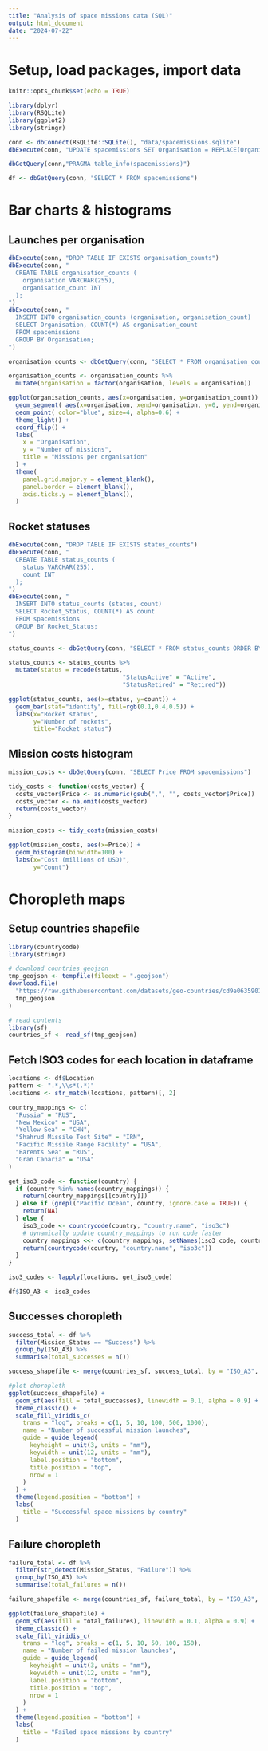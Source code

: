 ```yaml
---
title: "Analysis of space missions data (SQL)"
output: html_document
date: "2024-07-22"
---
```


# Setup, load packages, import data

```r
knitr::opts_chunk$set(echo = TRUE)
```

```r
library(dplyr)
library(RSQLite)
library(ggplot2)
library(stringr)
```

```r
conn <- dbConnect(RSQLite::SQLite(), "data/spacemissions.sqlite")
dbExecute(conn, "UPDATE spacemissions SET Organisation = REPLACE(Organisation, 'Arm??e de l''Air', 'Armée de l''Air') WHERE Organisation LIKE '%Arm??e de l''Air%'")
```

```r
dbGetQuery(conn,"PRAGMA table_info(spacemissions)")
```

```r
df <- dbGetQuery(conn, "SELECT * FROM spacemissions")
```

# Bar charts & histograms

## Launches per organisation

```r
dbExecute(conn, "DROP TABLE IF EXISTS organisation_counts")
dbExecute(conn, "
  CREATE TABLE organisation_counts (
    organisation VARCHAR(255),
    organisation_count INT
  );
")
dbExecute(conn, "
  INSERT INTO organisation_counts (organisation, organisation_count)
  SELECT Organisation, COUNT(*) AS organisation_count
  FROM spacemissions
  GROUP BY Organisation;
")
```

```r
organisation_counts <- dbGetQuery(conn, "SELECT * FROM organisation_counts ORDER BY organisation_count ASC")

organisation_counts <- organisation_counts %>%
  mutate(organisation = factor(organisation, levels = organisation))

ggplot(organisation_counts, aes(x=organisation, y=organisation_count)) +
  geom_segment( aes(x=organisation, xend=organisation, y=0, yend=organisation_count), color="skyblue") +
  geom_point( color="blue", size=4, alpha=0.6) +
  theme_light() +
  coord_flip() +
  labs(
    x = "Organisation",
    y = "Number of missions",
    title = "Missions per organisation"
  ) +
  theme(
    panel.grid.major.y = element_blank(),
    panel.border = element_blank(),
    axis.ticks.y = element_blank(),
  )
```

## Rocket statuses

```r
dbExecute(conn, "DROP TABLE IF EXISTS status_counts")
dbExecute(conn, "
  CREATE TABLE status_counts (
    status VARCHAR(255),
    count INT
  );
")
dbExecute(conn, "
  INSERT INTO status_counts (status, count)
  SELECT Rocket_Status, COUNT(*) AS count
  FROM spacemissions
  GROUP BY Rocket_Status;
")

status_counts <- dbGetQuery(conn, "SELECT * FROM status_counts ORDER BY count ASC")

status_counts <- status_counts %>%
  mutate(status = recode(status,
                                "StatusActive" = "Active",
                                "StatusRetired" = "Retired"))

ggplot(status_counts, aes(x=status, y=count)) + 
  geom_bar(stat="identity", fill=rgb(0.1,0.4,0.5)) +
  labs(x="Rocket status",
       y="Number of rockets",
       title="Rocket status")
```

## Mission costs histogram

```r
mission_costs <- dbGetQuery(conn, "SELECT Price FROM spacemissions")

tidy_costs <- function(costs_vector) {
  costs_vector$Price <- as.numeric(gsub(",", "", costs_vector$Price))
  costs_vector <- na.omit(costs_vector)
  return(costs_vector)
}

mission_costs <- tidy_costs(mission_costs)

ggplot(mission_costs, aes(x=Price)) +
  geom_histogram(binwidth=100) +
  labs(x="Cost (millions of USD)",
       y="Count")

```

# Choropleth maps

## Setup countries shapefile

```r
library(countrycode)
library(stringr)

# download countries geojson
tmp_geojson <- tempfile(fileext = ".geojson")
download.file(
  "https://raw.githubusercontent.com/datasets/geo-countries/cd9e0635901eac20294a57ee3b3ce0684d5e3f1a/data/countries.geojson",
  tmp_geojson
)

# read contents
library(sf)
countries_sf <- read_sf(tmp_geojson)
```

## Fetch ISO3 codes for each location in dataframe

```r
locations <- df$Location
pattern <- ".*,\\s*(.*)"
locations <- str_match(locations, pattern)[, 2]

country_mappings <- c(
  "Russia" = "RUS",
  "New Mexico" = "USA",
  "Yellow Sea" = "CHN",
  "Shahrud Missile Test Site" = "IRN",
  "Pacific Missile Range Facility" = "USA",
  "Barents Sea" = "RUS",
  "Gran Canaria" = "USA"
)

get_iso3_code <- function(country) {
  if (country %in% names(country_mappings)) {
    return(country_mappings[[country]])
  } else if (grepl("Pacific Ocean", country, ignore.case = TRUE)) {
    return(NA)
  } else {
    iso3_code <- countrycode(country, "country.name", "iso3c")
    # dynamically update country_mappings to run code faster
    country_mappings <<- c(country_mappings, setNames(iso3_code, country))
    return(countrycode(country, "country.name", "iso3c"))
  }
}

iso3_codes <- lapply(locations, get_iso3_code)

df$ISO_A3 <- iso3_codes
```

## Successes choropleth

```r
success_total <- df %>%
  filter(Mission_Status == "Success") %>%
  group_by(ISO_A3) %>%
  summarise(total_successes = n())

success_shapefile <- merge(countries_sf, success_total, by = "ISO_A3", all.x = TRUE)

```

```r
#plot choropleth
ggplot(success_shapefile) +
  geom_sf(aes(fill = total_successes), linewidth = 0.1, alpha = 0.9) +
  theme_classic() +
  scale_fill_viridis_c(
    trans = "log", breaks = c(1, 5, 10, 100, 500, 1000),
    name = "Number of successful mission launches",
    guide = guide_legend(
      keyheight = unit(3, units = "mm"),
      keywidth = unit(12, units = "mm"),
      label.position = "bottom",
      title.position = "top",
      nrow = 1
    )
  ) +
  theme(legend.position = "bottom") +
  labs(
    title = "Successful space missions by country"
  )

```

## Failure choropleth

```r
failure_total <- df %>%
  filter(str_detect(Mission_Status, "Failure")) %>%
  group_by(ISO_A3) %>%
  summarise(total_failures = n())

failure_shapefile <- merge(countries_sf, failure_total, by = "ISO_A3", all.x = TRUE)

```

```r
ggplot(failure_shapefile) +
  geom_sf(aes(fill = total_failures), linewidth = 0.1, alpha = 0.9) +
  theme_classic() +
  scale_fill_viridis_c(
    trans = "log", breaks = c(1, 5, 10, 50, 100, 150),
    name = "Number of failed mission launches",
    guide = guide_legend(
      keyheight = unit(3, units = "mm"),
      keywidth = unit(12, units = "mm"),
      label.position = "bottom",
      title.position = "top",
      nrow = 1
    )
  ) +
  theme(legend.position = "bottom") +
  labs(
    title = "Failed space missions by country"
  )

```
